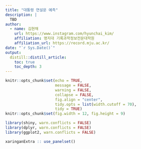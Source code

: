```yaml
---
title: "대통령 연설문 예측"
description: |
  TBD
author:
  - name: 김현채
    url: https://www.instagram.com/hyunchai_kim/
    affiliation: 명지대 기록과학정보전문대학원
    affiliation_url: https://record.mju.ac.kr/   
date: "`r Sys.Date()`"
output: 
  distill::distill_article:
    toc: true
    toc_depth: 3  
---
```


```r
knitr::opts_chunk$set(echo = TRUE, 
                      message = FALSE, 
                      warning = FALSE, 
                      collapse = FALSE,
                      fig.align = "center",
                      tidy.opts = list(width.cutoff = 70), 
                      tidy = TRUE)
knitr::opts_chunk$set(fig.width = 12, fig.height = 9)

library(shiny, warn.conflicts = FALSE)
library(dplyr, warn.conflicts = FALSE)
library(ggplot2, warn.conflicts = FALSE)

xaringanExtra :: use_panelset()
```
